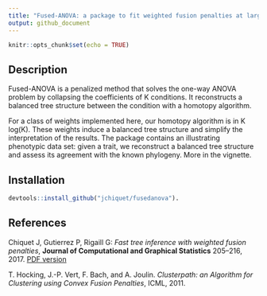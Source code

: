 ```yaml
---
title: "Fused-ANOVA: a package to fit weighted fusion penalties at large scale"
output: github_document
---
```


```r
knitr::opts_chunk$set(echo = TRUE)
```

## Description

Fused-ANOVA is a penalized method that solves the one-way ANOVA problem by collapsing the coefficients of K conditions. It reconstructs a balanced tree structure between the condition with a homotopy algorithm.

For a class of weights implemented here, our homotopy algorithm is in K log(K).  These weights induce a balanced tree structure and simplify the interpretation of the results. The package contains an illustrating phenotypic data set: given a trait, we reconstruct a balanced tree structure and assess  its agreement with the known phylogeny. More in the vignette.

## Installation

```r
devtools::install_github("jchiquet/fusedanova").
```


## References

Chiquet J, Gutierrez P, Rigaill G: _Fast tree inference with weighted fusion penalties_, **Journal of Computational and Graphical Statistics** 205–216, 2017. [PDF version](http://www.tandfonline.com/doi/abs/10.1080/10618600.2015.1096789?journalCode=ucgs20)

T. Hocking, J.-P. Vert, F. Bach, and A. Joulin. _Clusterpath: an Algorithm for Clustering using Convex Fusion Penalties_, ICML, 2011.

